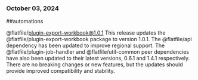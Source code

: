### October 03, 2024
##automations

@flatfile/plugin-export-workbook@1.0.1
This release updates the @flatfile/plugin-export-workbook package to version 1.0.1. The @flatfile/api dependency has been updated to improve regional support. The @flatfile/plugin-job-handler and @flatfile/util-common peer dependencies have also been updated to their latest versions, 0.6.1 and 1.4.1 respectively. There are no breaking changes or new features, but the updates should provide improved compatibility and stability.